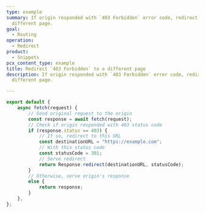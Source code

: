 ```yaml
---
type: example
summary: If origin responded with `403 Forbidden` error code, redirect to
  different page.
goal:
  - Routing
operation:
  - Redirect
product:
  - Snippets
pcx_content_type: example
title: Redirect `403 Forbidden` to a different page
description: If origin responded with `403 Forbidden` error code, redirect to
  different page.

---
```


```js
export default {
    async fetch(request) {
        // Send original request to the origin
        const response = await fetch(request);
        // Check if origin responded with 403 status code
        if (response.status == 403) {
            // If so, redirect to this URL
            const destinationURL = "https://example.com";
            // With this status code
            const statusCode = 301;
            // Serve redirect
            return Response.redirect(destinationURL, statusCode);
        }
        // Otherwise, serve origin's response
        else {
            return response;
        }
    },
};
```
